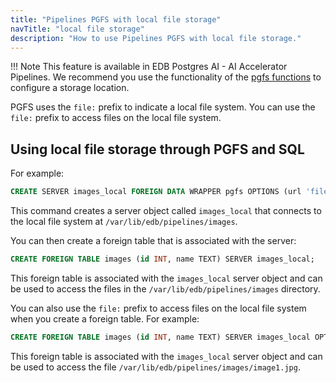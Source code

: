 ```yaml
---
title: "Pipelines PGFS with local file storage"
navTitle: "local file storage"
description: "How to use Pipelines PGFS with local file storage."
---
```


!!! Note
    This feature is available in EDB Postgres AI - AI Accelerator Pipelines. We recommend you
    use the functionality of the [pgfs functions](../functions) to configure a storage location.

PGFS uses the `file:` prefix to indicate a local file system. You can use the `file:` prefix to access files on the local file system.

## Using local file storage through PGFS and SQL

For example:

```sql
CREATE SERVER images_local FOREIGN DATA WRAPPER pgfs OPTIONS (url 'file:///var/lib/edb/pipelines/images');
```

This command creates a server object called `images_local` that connects to the local file system at `/var/lib/edb/pipelines/images`.

You can then create a foreign table that is associated with the server:

```sql
CREATE FOREIGN TABLE images (id INT, name TEXT) SERVER images_local;
```

This foreign table is associated with the `images_local` server object and can be used to access the files in the `/var/lib/edb/pipelines/images` directory.

You can also use the `file:` prefix to access files on the local file system when you create a foreign table. For example:

```sql
CREATE FOREIGN TABLE images (id INT, name TEXT) SERVER images_local OPTIONS (filename 'file:///var/lib/edb/pipelines/images/image1.jpg');
```

This foreign table is associated with the `images_local` server object and can be used to access the file `/var/lib/edb/pipelines/images/image1.jpg`.
